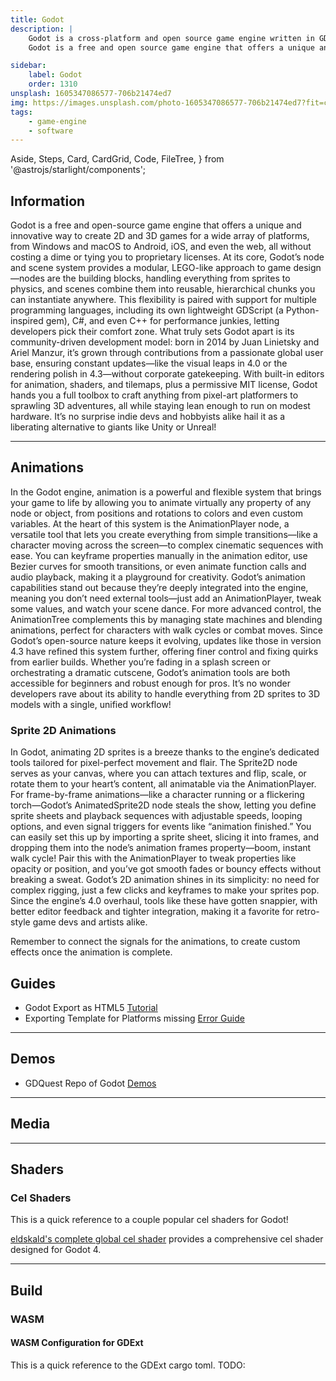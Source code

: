 ```yaml
---
title: Godot
description: |
    Godot is a cross-platform and open source game engine written in GDScript, C#, C++ and Rust.
    Godot is a free and open source game engine that offers a unique and innovative way to create 2D and 3D games for various platforms, using a node and scene system, multiple programming languages, and a community-driven development model.

sidebar:
    label: Godot
    order: 1310
unsplash: 1605347086577-706b21474ed7
img: https://images.unsplash.com/photo-1605347086577-706b21474ed7?fit=crop&w=1400&h=700&q=75
tags:
    - game-engine
    - software
---
```


  Aside,
  Steps,
  Card,
  CardGrid,
  Code,
  FileTree,
} from '@astrojs/starlight/components';


## Information

Godot is a free and open-source game engine that offers a unique and innovative way to create 2D and 3D games for a wide array of platforms, from Windows and macOS to Android, iOS, and even the web, all without costing a dime or tying you to proprietary licenses.
At its core, Godot’s node and scene system provides a modular, LEGO-like approach to game design—nodes are the building blocks, handling everything from sprites to physics, and scenes combine them into reusable, hierarchical chunks you can instantiate anywhere.
This flexibility is paired with support for multiple programming languages, including its own lightweight GDScript (a Python-inspired gem), C#, and even C++ for performance junkies, letting developers pick their comfort zone.
What truly sets Godot apart is its community-driven development model: born in 2014 by Juan Linietsky and Ariel Manzur, it’s grown through contributions from a passionate global user base, ensuring constant updates—like the visual leaps in 4.0 or the rendering polish in 4.3—without corporate gatekeeping.
With built-in editors for animation, shaders, and tilemaps, plus a permissive MIT license, Godot hands you a full toolbox to craft anything from pixel-art platformers to sprawling 3D adventures, all while staying lean enough to run on modest hardware.
It’s no surprise indie devs and hobbyists alike hail it as a liberating alternative to giants like Unity or Unreal!

<Adsense />

---

## Animations

In the Godot engine, animation is a powerful and flexible system that brings your game to life by allowing you to animate virtually any property of any node or object, from positions and rotations to colors and even custom variables.
At the heart of this system is the AnimationPlayer node, a versatile tool that lets you create everything from simple transitions—like a character moving across the screen—to complex cinematic sequences with ease.
You can keyframe properties manually in the animation editor, use Bezier curves for smooth transitions, or even animate function calls and audio playback, making it a playground for creativity.
Godot’s animation capabilities stand out because they’re deeply integrated into the engine, meaning you don’t need external tools—just add an AnimationPlayer, tweak some values, and watch your scene dance.
For more advanced control, the AnimationTree complements this by managing state machines and blending animations, perfect for characters with walk cycles or combat moves.
Since Godot’s open-source nature keeps it evolving, updates like those in version 4.3 have refined this system further, offering finer control and fixing quirks from earlier builds.
Whether you’re fading in a splash screen or orchestrating a dramatic cutscene, Godot’s animation tools are both accessible for beginners and robust enough for pros.
It’s no wonder developers rave about its ability to handle everything from 2D sprites to 3D models with a single, unified workflow!

### Sprite 2D Animations

In Godot, animating 2D sprites is a breeze thanks to the engine’s dedicated tools tailored for pixel-perfect movement and flair.
The Sprite2D node serves as your canvas, where you can attach textures and flip, scale, or rotate them to your heart’s content, all animatable via the AnimationPlayer.
For frame-by-frame animations—like a character running or a flickering torch—Godot’s AnimatedSprite2D node steals the show, letting you define sprite sheets and playback sequences with adjustable speeds, looping options, and even signal triggers for events like “animation finished.”
You can easily set this up by importing a sprite sheet, slicing it into frames, and dropping them into the node’s animation frames property—boom, instant walk cycle!
Pair this with the AnimationPlayer to tweak properties like opacity or position, and you’ve got smooth fades or bouncy effects without breaking a sweat.
Godot’s 2D animation shines in its simplicity: no need for complex rigging, just a few clicks and keyframes to make your sprites pop.
Since the engine’s 4.0 overhaul, tools like these have gotten snappier, with better editor feedback and tighter integration, making it a favorite for retro-style game devs and artists alike.

<Aside>

Remember to connect the signals for the animations, to create custom effects once the animation is complete.

</Aside>

## Guides

-   Godot Export as HTML5 [Tutorial](https://docs.godotengine.org/en/stable/tutorials/export/exporting_for_web.html)
-   Exporting Template for Platforms missing [Error Guide](https://godotengine.org/qa/65015/export-templates-for-this-platform-are-missing)

---

## Demos

-   GDQuest Repo of Godot [Demos](https://github.com/GDQuest/godot-demos)

---

## Media

---

## Shaders

### Cel Shaders

This is a quick reference to a couple popular cel shaders for Godot!

[eldskald's complete global cel shader](https://github.com/eldskald/godot4-cel-shader/tree/main?tab=readme-ov-file) provides a comprehensive cel shader designed for Godot 4.


---


## Build

### WASM

#### WASM Configuration for GDExt

This is a quick reference to the GDExt cargo toml. TODO: